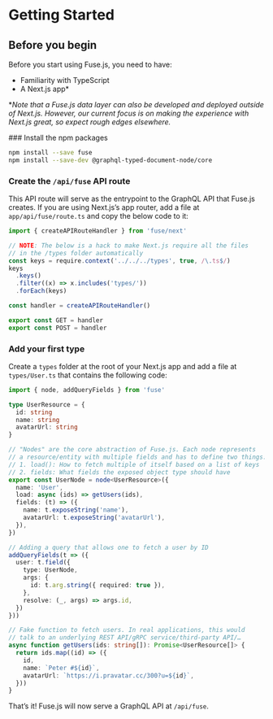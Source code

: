 
# Getting Started

## Before you begin

Before you start using Fuse.js, you need to have:

- Familiarity with TypeScript
- A Next.js app*

\**Note that a Fuse.js data layer can also be developed and deployed outside of Next.js. However, our current focus is on making the experience with Next.js great, so expect rough edges elsewhere.*

<Steps>
### Install the npm packages

```sh npm2yarn
npm install --save fuse
npm install --save-dev @graphql-typed-document-node/core
```

### Create the `/api/fuse` API route

This API route will serve as the entrypoint to the GraphQL API that Fuse.js creates. If you are using Next.js’s app router, add a file at `app/api/fuse/route.ts` and copy the below code to it:

```ts
import { createAPIRouteHandler } from 'fuse/next'

// NOTE: The below is a hack to make Next.js require all the files
// in the /types folder automatically
const keys = require.context('../../../types', true, /\.ts$/)
keys
  .keys()
  .filter((x) => x.includes('types/'))
  .forEach(keys)

const handler = createAPIRouteHandler()

export const GET = handler
export const POST = handler
```

### Add your first type

Create a `types` folder at the root of your Next.js app and add a file at `types/User.ts` that contains the following code:

```ts
import { node, addQueryFields } from 'fuse'

type UserResource = {
  id: string
  name: string
  avatarUrl: string
}

// "Nodes" are the core abstraction of Fuse.js. Each node represents
// a resource/entity with multiple fields and has to define two things:
// 1. load(): How to fetch multiple of itself based on a list of keys
// 2. fields: What fields the exposed object type should have
export const UserNode = node<UserResource>({
  name: 'User',
  load: async (ids) => getUsers(ids),
  fields: (t) => ({
    name: t.exposeString('name'),
    avatarUrl: t.exposeString('avatarUrl'),
  }),
})

// Adding a query that allows one to fetch a user by ID
addQueryFields(t => ({
  user: t.field({
    type: UserNode,
    args: {
      id: t.arg.string({ required: true }),
    },
    resolve: (_, args) => args.id,
  })
}))

// Fake function to fetch users. In real applications, this would
// talk to an underlying REST API/gRPC service/third-party API/…
async function getUsers(ids: string[]): Promise<UserResource[]> {
  return ids.map((id) => ({
    id,
    name: `Peter #${id}`,
    avatarUrl: `https://i.pravatar.cc/300?u=${id}`,
  }))
}
```

That’s it! Fuse.js will now serve a GraphQL API at `/api/fuse`.
</Steps>
